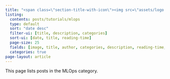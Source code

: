 ```yaml
---
title: "<span class=\"section-title-with-icon\"><img src=\"assets/logo.svg\" alt=\"logo\"/> MLOps</span>"
listing:
  contents: posts/tutorials/mlops
  type: default
  sort: "date desc"
  filter-ui: [title, description, categories]
  sort-ui: [date, title, reading-time]
  page-size: 25
  fields: [image, title, author, categories, description, reading-time, date]
  categories: true
page-layout: article
---
```


This page lists posts in the MLOps category.


